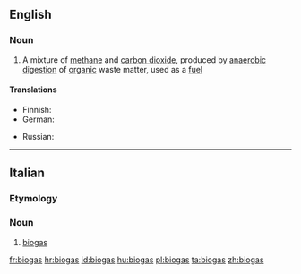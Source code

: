 {{also|Biogas}}
==English==

===Noun===
{{wikipedia}}
{{en-noun|es|pl2=biogasses|-}}

# A mixture of [[methane]] and [[carbon dioxide]], produced by [[anaerobic]] [[digestion]] of [[organic]] waste matter, used as a [[fuel]]

====Translations====
{{trans-top|gas produced by organic waste matter, used as a fuel}}
* Finnish: {{t|fi|biokaasu}}
* German: {{t+|de|Biogas|n}}
{{trans-mid}}
* Russian: {{t|ru|биогаз|m|sc=Cyrl|tr=biogáz}}
{{trans-bottom}}

----

==Italian==

===Etymology===
{{etyl|en|it}} {{prefix|bio|gas|lang=it}}

===Noun===
{{head|it|noun}}

# [[#English|biogas]]

[[fr:biogas]]
[[hr:biogas]]
[[id:biogas]]
[[hu:biogas]]
[[pl:biogas]]
[[ta:biogas]]
[[zh:biogas]]